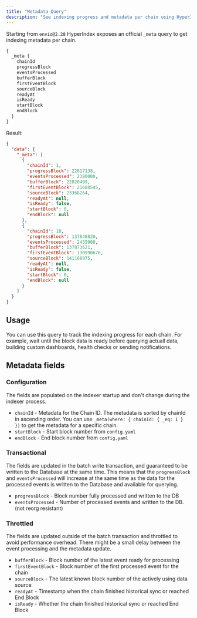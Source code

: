 ```yaml
---
title: "Metadata Query"
description: "See indexing progress and metadata per chain using HyperIndex _meta query."
---
```


Starting from `envio@2.28` HyperIndex exposes an official `_meta` query to get indexing metadata per chain.

```graphql icon="/icons/graphql-icon.png"
{
  _meta {
    chainId
    progressBlock
    eventsProcessed
    bufferBlock
    firstEventBlock
    sourceBlock
    readyAt
    isReady
    startBlock
    endBlock
  }
}
```

Result:

```json
{
  "data": {
    "_meta": [
      {
        "chainId": 1,
        "progressBlock": 22817138,
        "eventsProcessed": 2380000,
        "bufferBlock": 22820499,
        "firstEventBlock": 21688545,
        "sourceBlock": 23368264,
        "readyAt": null,
        "isReady": false,
        "startBlock": 0,
        "endBlock": null
      },
      {
        "chainId": 10,
        "progressBlock": 137848820,
        "eventsProcessed": 2455000,
        "bufferBlock": 137873621,
        "firstEventBlock": 130990676,
        "sourceBlock": 141168975,
        "readyAt": null,
        "isReady": false,
        "startBlock": 0,
        "endBlock": null
      }
    ]
  }
}
```

## Usage

You can use this query to track the indexing progress for each chain. For example, wait until the block data is ready before querying actuall data, building custom dashboards, health checks or sending notifications.

## Metadata fields

### Configuration

The fields are populated on the indexer startup and don't change during the indexer process.

- `chainId` - Metadata for the Chain ID. The metadata is sorted by chainId in ascending order. You can use `_meta(where: { chainId: { _eq: 1 } })` to get the metadata for a specific chain.
- `startBlock` - Start block number from `config.yaml`
- `endBlock` - End block number from `config.yaml`

### Transactional

The fields are updated in the batch write transaction, and guaranteed to be written to the Database at the same time. This means that the `progressBlock` and `eventsProcessed` will increase at the same time as the data for the processed events is written to the Database and available for querying.

- `progressBlock` - Block number fully processed and written to the DB
- `eventsProcessed` - Number of processed events and written to the DB. (not reorg resistant)

### Throttled

The fields are updated outside of the batch transaction and throttled to avoid performance overhead. There might be a small delay between the event processing and the metadata update.

- `bufferBlock` - Block number of the latest event ready for processing
- `firstEventBlock` - Block number of the first processed event for the chain
- `sourceBlock` - The latest known block number of the actively using data source
- `readyAt` - Timestamp when the chain finished historical sync or reached End Block
- `isReady` - Whether the chain finished historical sync or reached End Block

